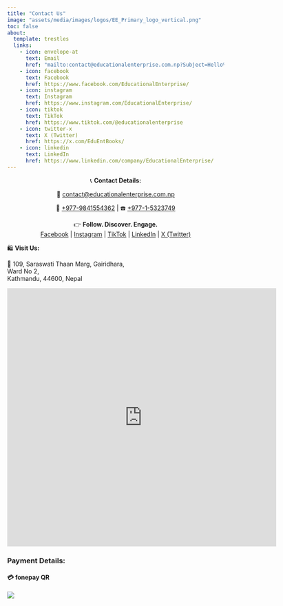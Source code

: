 ```yaml
---
title: "Contact Us"
image: "assets/media/images/logos/EE_Primary_logo_vertical.png"
toc: false
about:
  template: trestles
  links:
    - icon: envelope-at
      text: Email
      href: "mailto:contact@educationalenterprise.com.np?Subject=Hello%20from%20Educational%20Enterprise%20Pvt.%20Ltd.%20Website"
    - icon: facebook
      text: Facebook
      href: https://www.facebook.com/EducationalEnterprise/
    - icon: instagram
      text: Instagram
      href: https://www.instagram.com/EducationalEnterprise/
    - icon: tiktok
      text: TikTok
      href: https://www.tiktok.com/@educationalenterprise
    - icon: twitter-x
      text: X (Twitter)
      href: https://x.com/EduEntBooks/
    - icon: linkedin
      text: LinkedIn
      href: https://www.linkedin.com/company/EducationalEnterprise/
---
```


<p style="text-align:center;">
📞 **Contact Details:**  
</p>

<p style="text-align:center;">
📧 <a href="mailto:contact@educationalenterprise.com.np?Subject=Hello%20from%20Educational%20Enterprise%20Pvt.%20Ltd.%20Website" target="_top">contact@educationalenterprise.com.np</a>
</p>

<p style="text-align:center;">
📱 <a href="tel:+977-9841554362" target="_top">+977-9841554362</a> | ☎️ <a href="tel:+977-1-5323749" target="_top">+977-1-5323749</a>
</p>

<p style="text-align:center;">
👉 **Follow. Discover. Engage.**  
[Facebook](https://facebook.com/EducationalEnterprise) | [Instagram](https://instagram.com/EducationalEnterprise) | [TikTok](https://www.tiktok.com/@educationalenterprise) | [LinkedIn](https://linkedin.com/company/EducationalEnterprise) | [X (Twitter)](https://x.com/EduEntBooks/)
</p>


🛍️ **Visit Us:**

📍 109, Saraswati Thaan Marg, Gairidhara, \
    Ward No 2, \
    Kathmandu, 44600, Nepal


```{=html}
<iframe src="https://www.google.com/maps/embed?pb=!1m18!1m12!1m3!1d3532.4296448735226!2d85.311675415482!3d27.704017832244247!2m3!1f0!2f0!3f0!3m2!1i1024!2i768!4f13.1!3m3!1m2!1s0x39eb19aab5c89df1%3A0xcd7f150ccf1e8044!2sEducational%20Enterprise%20Pvt.%20Ltd!5e0!3m2!1sen!2sus!4v1600604942773!5m2!1sen!2sus" width="625" height="600" frameborder="0" style="border:0;" allowfullscreen aria-hidden="false" tabindex="0">
</iframe>
```

### Payment Details:

#### 💳 fonepay QR

[![](/assets/media/images/educationalenterprise_fonepay_qr.png)](/assets/media/images/educationalenterprise_fonepay_qr.png){fig-alt="Fonepay QR Code - Educational Enterprise." fig-align="center" width=100%}